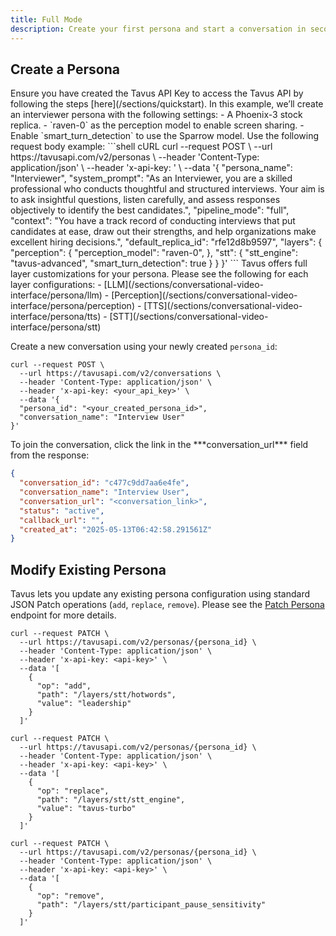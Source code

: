 ```yaml
---
title: Full Mode
description: Create your first persona and start a conversation in seconds.
---
```


## Create a Persona
<Steps>
<Step title="Step 1: Get an API Key" titleSize="h3">
Ensure you have created the Tavus API Key to access the Tavus API by following the steps [here](/sections/quickstart).
</Step>
<Step title="Step 2: Create a Persona" titleSize="h3">

<Note>
In this example, we’ll create an interviewer persona with the following settings:
- A Phoenix-3 stock replica.
- `raven-0` as the perception model to enable screen sharing.
- Enable `smart_turn_detection` to use the Sparrow model.
</Note>
Use the following request body example:
```shell cURL
curl --request POST \
  --url https://tavusapi.com/v2/personas \
  --header 'Content-Type: application/json' \
  --header 'x-api-key: <api-key>' \
  --data '{
    "persona_name": "Interviewer",
    "system_prompt": "As an Interviewer, you are a skilled professional who conducts thoughtful and structured interviews. Your aim is to ask insightful questions, listen carefully, and assess responses objectively to identify the best candidates.",
    "pipeline_mode": "full",
    "context": "You have a track record of conducting interviews that put candidates at ease, draw out their strengths, and help organizations make excellent hiring decisions.",
    "default_replica_id": "rfe12d8b9597",
    "layers": {
      "perception": {
        "perception_model": "raven-0",
      },
      "stt": {
        "stt_engine": "tavus-advanced",
        "smart_turn_detection": true
      }
    }
  }'
```
Tavus offers full layer customizations for your persona. Please see the following for each layer configurations:
- [LLM](/sections/conversational-video-interface/persona/llm)
- [Perception](/sections/conversational-video-interface/persona/perception)
- [TTS](/sections/conversational-video-interface/persona/tts)
- [STT](/sections/conversational-video-interface/persona/stt)
</Step>
<Step title="Step 3: Create a Conversation" titleSize="h3">

Create a new conversation using your newly created `persona_id`:

```shell cURL
curl --request POST \
  --url https://tavusapi.com/v2/conversations \
  --header 'Content-Type: application/json' \
  --header 'x-api-key: <your_api_key>' \
  --data '{
  "persona_id": "<your_created_persona_id>",
  "conversation_name": "Interview User"
}'

```
</Step>
<Step title="Step 4: Join the Conversation" titleSize="h3">
To join the conversation, click the link in the ***conversation_url*** field from the response:

```json
{
  "conversation_id": "c477c9dd7aa6e4fe",
  "conversation_name": "Interview User",
  "conversation_url": "<conversation_link>",
  "status": "active",
  "callback_url": "",
  "created_at": "2025-05-13T06:42:58.291561Z"
}
```
</Step>
</Steps>

## Modify Existing Persona
Tavus lets you update any existing persona configuration using standard JSON Patch operations (`add`, `replace`, `remove`).
<Note>
Please see the [Patch Persona](/api-reference/personas/patch-persona) endpoint for more details.
</Note>
<CodeGroup>
```shell Add
curl --request PATCH \
  --url https://tavusapi.com/v2/personas/{persona_id} \
  --header 'Content-Type: application/json' \
  --header 'x-api-key: <api-key>' \
  --data '[
    {
      "op": "add",
      "path": "/layers/stt/hotwords",
      "value": "leadership"
    }
  ]'
```
```shell Replace
curl --request PATCH \
  --url https://tavusapi.com/v2/personas/{persona_id} \
  --header 'Content-Type: application/json' \
  --header 'x-api-key: <api-key>' \
  --data '[
    {
      "op": "replace",
      "path": "/layers/stt/stt_engine",
      "value": "tavus-turbo"
    }
  ]'

```

```shell Remove
curl --request PATCH \
  --url https://tavusapi.com/v2/personas/{persona_id} \
  --header 'Content-Type: application/json' \
  --header 'x-api-key: <api-key>' \
  --data '[
    {
      "op": "remove",
      "path": "/layers/stt/participant_pause_sensitivity"
    }
  ]'
```
</CodeGroup>
